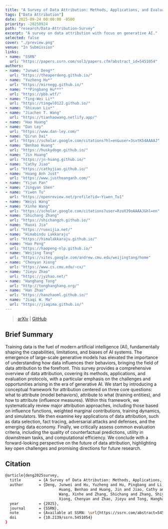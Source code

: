 ```yaml
---
title: "A Survey of Data Attribution: Methods, Applications, and Evaluation in the Era of Generative AI"
tags: ["Data Attribution"]
date: 2025-09-24 00:00:00 -0500
priority: -20250924
path: "research/Data-Attribution-Survey"
excerpt: "A survey on data attribution with focus on generative AI."
selected: false
cover: "./preview.png"
venue: "In Submission"
links:
- name: "SSRN"
  url: "https://papers.ssrn.com/sol3/papers.cfm?abstract_id=5451054"
authors:
- name: "Junwei Deng*"
  url: "https://theaperdeng.github.io/"
- name: "Yuzheng Hu*"
  url: "https://mirnegg.github.io/"
- name: "**Pingbang Hu***"
  url: "https://pbb.wtf/"
- name: "Ting-Wei Li*"
  url: "https://tingwl0122.github.io/"
- name: "Shixuan Liu*"
- name: "Jiachen T. Wang"
  url: "https://tianhaowang.netlify.app/"
- name: "Hao Huang"
- name: "Dan Ley"
  url: "https://www.dan-ley.com/"
- name: "Qirun Dai"
  url: "https://scholar.google.com/citations?hl=en&user=3sxtK54AAAAJ"
- name: "Benhao Huang"
  url: "https://huskydoge.github.io/"
- name: "Jin Huang"
  url: "https://jn-huang.github.io/"
- name: "Cathy Jiao"
  url: "https://cathyjiao.github.io/"
- name: "Hoang Anh Just"
  url: "https://www.justhoanganh.com/"
- name: "Yijun Pan"
- name: "Jingyan Shen"
- name: "Yiwen Tu"
  url: "https://openreview.net/profile?id=~Yiwen_Tu1"
- name: "Weiyi Wang"
- name: "Xinhe Wang"
  url: "https://scholar.google.com/citations?user=RzoX39oAAAAJ&hl=en"
- name: "Shichang Zhang"
  url: "https://shichangzh.github.io/"
- name: "Ruoxi Jia"
  url: "https://ruoxijia.net/"
- name: "Himabindu Lakkaraju"
  url: "https://himalakkaraju.github.io/"
- name: "Hao Peng"
  url: "https://haopeng-nlp.github.io/"
- name: "Weijing Tang"
  url: "https://sites.google.com/andrew.cmu.edu/weijingtang/home"
- name: "Chenyan Xiong"
  url: "https://www.cs.cmu.edu/~cx/"
- name: "Jieyu Zhao"
  url: "https://jyzhao.net/"
- name: "Hanghang Tong"
  url: "http://tonghanghang.org/"
- name: "Han Zhao"
  url: "https://hanzhaoml.github.io/"
- name: "Jiaqi W. Ma"
  url: "https://jiaqima.github.io/"
---
```


> [arXiv](https://arxiv.org/abs/2410.04555) | [GitHub](https://github.com/TRAIS-Lab/dattri)

## Brief Summary

Training data is the fuel of modern artificial intelligence (AI), fundamentally shaping the capabilities, limitations, and biases of AI systems. The emergence of large-scale generative models has elevated the importance of understanding how data influences their behaviors, bringing the field of data attribution to the forefront. This survey provides a comprehensive overview of data attribution, covering its methods, applications, and evaluation protocols, with a particular emphasis on the challenges and opportunities arising in the era of generative AI. We start by introducing a conceptual framework for attribution centered on three core questions: what to attribute (model behaviors), attribute to what (training entities), and how to attribute (influence measures). Within this framework, we systematically review major attribution approaches, including those based on influence functions, weighted marginal contributions, training dynamics, and simulators. We then examine key applications of data attribution, such as data selection, fact tracing, adversarial attacks and defenses, and the emerging data economy. Finally, we critically assess common evaluation criteria, including the quality of counterfactual predictions, utility in downstream tasks, and computational efficiency. We conclude with a forward-looking perspective on the future of data attribution, highlighting key open challenges and promising directions for future research.

## Citation

```bash
@article{deng2025survey,
  title        = {A Survey of Data Attribution: Methods, Applications, and Evaluation in the Era of Generative AI},
  author       = {Deng, Junwei and Hu, Yuzheng and Hu, Pingbang and Li, Ting-Wei and Liu, Shixuan and Wang, Jiachen T. and Ley, Dan and Dai, Qirun and
						Huang, Benhao and Huang, Jin and Jiao, Cathy and Just, Hoang Anh and Pan, Yijun and Shen, Jingyan and Tu, Yiwen and Wang, Weiyi and
						Wang, Xinhe and Zhang, Shichang and Zhang, Shiyuan and Jia, Ruoxi and Lakkaraju, Himabindu and Peng, Hao and Tang, Weijing and
						Xiong, Chenyan and Zhao, Jieyu and Tong, Hanghang and Zhao, Han and Ma, Jiaqi W.},
  year         = {2025},
  journal      = {SSRN},
  note         = {Available at SSRN: \url{https://ssrn.com/abstract=5451054}},
  doi          = {10.2139/ssrn.5451054}
}
```
